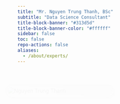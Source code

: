 ```yaml
---
title: "Mr. Nguyen Trung Thanh, BSc"
subtitle: "Data Science Consultant"
title-block-banner: "#313d5d"
title-block-banner-color: "#ffffff"
sidebar: false
toc: false
repo-actions: false
aliases: 
  - /about/experts/
---
```


```{=html}
<style>
/* Two-column container */
.section-team-member {
  display: flex;
  justify-content: center;
  align-items: flex-start;
  gap: 40px;
  padding: 40px 20px;
}

/* Image column */
.section-team-member .profile-pic-wrapper {
  flex: 0 0 280px;
  position: sticky;
  top: 100px;
  opacity: 0;
  transform: translateX(-50px);
  animation: slideInLeft 1s ease forwards;
}
@keyframes slideInLeft {
  to { opacity: 1; transform: translateX(0); }
}

/* Profile image */
.section-team-member .profile-pic {
  width: 100%;
  border-radius: 16px;
  padding: 6px;
  background: linear-gradient(145deg, #ffffff, #c9c9c9);
  box-shadow: inset 3px 3px 6px rgba(0,0,0,0.2),
              inset -3px -3px 6px rgba(255,255,255,0.7),
              4px 4px 10px rgba(0,0,0,0.3);
  transition: transform 0.3s ease, box-shadow 0.3s ease;
}
.section-team-member .profile-pic:hover {
  transform: scale(1.05);
  box-shadow: inset 2px 2px 5px rgba(0,0,0,0.25),
              inset -2px -2px 5px rgba(255,255,255,0.8),
              6px 6px 14px rgba(0,0,0,0.4);
}

/* Content column */
.section-team-member .profile-content {
  flex: 1;
  max-width: 700px;
  background: #ffffff;
  border-radius: 16px;
  box-shadow: 0 6px 18px rgba(0,0,0,0.1);
  padding: 25px;
  line-height: 1.7;
  opacity: 0;
  transform: translateX(50px);
  animation: slideInRight 1s ease forwards;
  animation-delay: 0.3s;
}
@keyframes slideInRight {
  to { opacity: 1; transform: translateX(0); }
}

/* Name: highlighted + centered */
.section-team-member .profile-content h2 {
  margin-top: 0;
  color: #313d5d;
  font-size: 1.8em;
  font-weight: bold;
  border-bottom: 2px solid #1265c9;
  padding-bottom: 10px;
  margin-bottom: 20px;
  text-align: center;
}

/* Paragraphs: justified, subtle animation */
.section-team-member .profile-content p {
  color: #444;
  font-size: 1em;
  margin-bottom: 20px;
  opacity: 0;
  transform: translateY(20px);
  transition: opacity 0.8s ease, transform 0.8s ease;
  text-align: justify;
}
.section-team-member .profile-content p.glow {
  opacity: 1;
  transform: translateY(0);
}
.section-team-member .profile-content p:nth-of-type(1).glow { transition-delay: 0.2s; }
.section-team-member .profile-content p:nth-of-type(2).glow { transition-delay: 0.5s; }
.section-team-member .profile-content p:nth-of-type(3).glow { transition-delay: 0.8s; }

/* Contact icons: centered */
.section-team-member .contact-icons {
  margin-top: 20px;
  text-align: center;
  opacity: 0;
  transform: translateY(20px);
  transition: opacity 0.8s ease, transform 0.8s ease;
}
.section-team-member .contact-icons.glow {
  opacity: 1;
  transform: translateY(0);
  transition-delay: 1.2s;
}
.section-team-member .contact-icons a {
  margin: 0 10px;
  font-size: 1.6em;
  color: #313d5d;
  transition: color 0.3s ease, transform 0.3s ease;
}
.section-team-member .contact-icons a:hover {
  color: #1265c9;
  transform: scale(1.2);
}

/* Back button: centered */
.section-team-member .back-btn {
  display: block;
  margin: 25px auto 0;
  padding: 12px 22px;
  background: #313d5d;
  color: #fff;
  border-radius: 8px;
  font-size: 1em;
  text-decoration: none;
  transition: background 0.3s ease, transform 0.3s ease, box-shadow 0.3s ease;
  text-align: center;
  width: fit-content;
}
.section-team-member .back-btn:hover {
  background: #1265c9;
  transform: translateY(-3px);
  box-shadow: 0 5px 15px rgba(18, 101, 201, 0.4);
}

/* Responsive design */
@media (max-width: 900px) {
  .section-team-member {
    flex-direction: column;
    align-items: center;
  }
  .section-team-member .profile-pic-wrapper {
    position: relative;
    top: auto;
    margin-bottom: 20px;
    width: 60%;
  }
  .section-team-member .profile-content {
    width: 100%;
  }
}
</style>

<section class="section-team-member">

  <!-- Image column -->
  <div class="profile-pic-wrapper">
    <img src="images/nguyen-trung-thanh.jpg" alt="Nguyen Trung Thanh" class="profile-pic" id="expert-pic">
  </div>

  <!-- Content column -->
  <div class="profile-content">
    <h2>Mr. Nguyen Trung Thanh, BSc</h2>
    <p>Mr. Nguyen Trung Thanh is currently a Research Coordinator at the National Lung Hospital, with several years of experience managing epidemiological studies and clinical trials—ensuring quality, adherence to timelines, and compliance with research protocols.</p>
    <p>In addition to his expertise in research operations, he has a solid foundation in biomedical data science. He is proficient in data analysis and processing tools such as Excel, Power Query, and Power Pivot, as well as statistical software including STATA and R with its full ecosystem (RStudio, RMarkdown, ShinyApp, Quarto, Positron). He also possesses basic Python skills and is experienced in data visualization platforms such as Power BI.</p>
    <p>Driven by the goal of integrating artificial intelligence (AI) with modern statistical platforms to address challenges in biomedical data science, Mr. Thanh is dedicated to applying technology to improve research efficiency and make meaningful contributions to public health.</p>

    <div class="contact-icons">
      <a href="mailto:thanh.nguyentrung@biodas.net" target="_blank"><i class="fa fa-envelope"></i></a>
      <a href="https://github.com/thanhnguyentrung-ph" target="_blank"><i class="fa fa-github"></i></a>
    </div>

    <a href="https://biodas.net/about/team.html" class="back-btn">← Back to Experts & Team</a>
  </div>

</section>

```

<link rel="stylesheet" href="https://cdnjs.cloudflare.com/ajax/libs/font-awesome/4.7.0/css/font-awesome.min.css">

<script>
// Parallax effect
window.addEventListener("scroll", function() {
  const pic = document.getElementById("expert-pic");
  const offset = window.scrollY * 0.0015; 
  pic.style.transform = `scale(${1 + offset})`;
});

// Glow animation on scroll
const observer = new IntersectionObserver(entries => {
  entries.forEach(entry => {
    if (entry.isIntersecting) {
      entry.target.classList.add("glow");
    }
  });
}, { threshold: 0.2 });

document.querySelectorAll(".profile-content p, .contact-icons, #expert-pic")
  .forEach(el => observer.observe(el));
</script>
